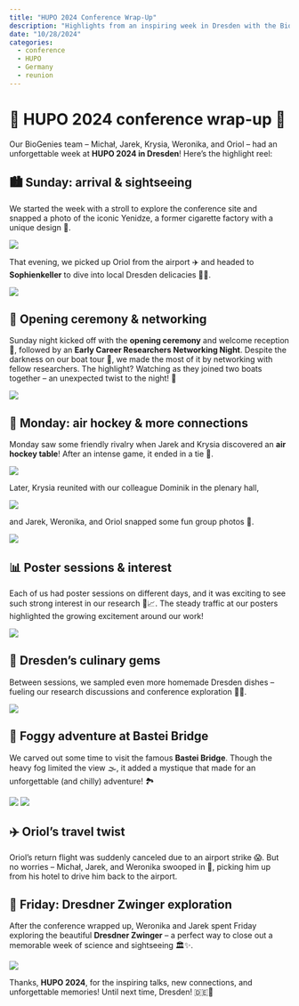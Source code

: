 ```yaml
---
title: "HUPO 2024 Conference Wrap-Up"
description: "Highlights from an inspiring week in Dresden with the BioGenies team, filled with scientific sessions, networking, and a taste of Dresden’s culture."
date: "10/28/2024"
categories:
  - conference
  - HUPO
  - Germany
  - reunion
---
```


# 🎉 HUPO 2024 conference wrap-up 🎉

Our BioGenies team – Michał, Jarek, Krysia, Weronika, and Oriol – had an unforgettable week at **HUPO 2024 in Dresden**! Here's the highlight reel:

## 🏙️ Sunday: arrival & sightseeing
We started the week with a stroll to explore the conference site and snapped a photo of the iconic Yenidze, a former cigarette factory with a unique design 🕌.

![](../fig/posts/2024_10_28/DSC_3630.jpeg)

That evening, we picked up Oriol from the airport ✈️ and headed to **Sophienkeller** to dive into local Dresden delicacies 🥨🍖.

![](../fig/posts/2024_10_28/20241020_151901.jpg)

## 🎊 Opening ceremony & networking
Sunday night kicked off with the **opening ceremony** and welcome reception 🍾, followed by an **Early Career Researchers Networking Night**. Despite the darkness on our boat tour 🌌, we made the most of it by networking with fellow researchers. The highlight? Watching as they joined two boats together – an unexpected twist to the night! 🚢

![](../fig/posts/2024_10_28/IMG_6851.png)    

## 🏒 Monday: air hockey & more connections
Monday saw some friendly rivalry when Jarek and Krysia discovered an **air hockey table**! After an intense game, it ended in a tie 🤝. 

![](../fig/posts/2024_10_28/IMG_7834.png)

Later, Krysia reunited with our colleague Dominik in the plenary hall, 

![](../fig/posts/2024_10_28/DSC_3644.jpeg)

and Jarek, Weronika, and Oriol snapped some fun group photos 📸.

![](../fig/posts/2024_10_28/DSC_3637.jpeg)

## 📊 Poster sessions & interest
Each of us had poster sessions on different days, and it was exciting to see such strong interest in our research 🧬📈. The steady traffic at our posters highlighted the growing excitement around our work!

![](../fig/posts/2024_10_28/posters.png)

## 🍲 Dresden’s culinary gems
Between sessions, we sampled even more homemade Dresden dishes – fueling our research discussions and conference exploration 🥘💪.

![](../fig/posts/2024_10_28/DSC_3672.jpeg)

## 🌉 Foggy adventure at Bastei Bridge
We carved out some time to visit the famous **Bastei Bridge**. Though the heavy fog limited the view 🌫️, it added a mystique that made for an unforgettable (and chilly) adventure! 🏞️

![](../fig/posts/2024_10_28/DSC_3687.jpeg)
![](../fig/posts/2024_10_28/DSC_3690.jpeg)  

## ✈️ Oriol's travel twist
Oriol’s return flight was suddenly canceled due to an airport strike 😱. But no worries – Michał, Jarek, and Weronika swooped in 🚗, picking him up from his hotel to drive him back to the airport.

## 🏰 Friday: Dresdner Zwinger exploration
After the conference wrapped up, Weronika and Jarek spent Friday exploring the beautiful **Dresdner Zwinger** – a perfect way to close out a memorable week of science and sightseeing 🏛️✨.

![](../fig/posts/2024_10_28/DSC_3694.jpeg)

Thanks, **HUPO 2024**, for the inspiring talks, new connections, and unforgettable memories! Until next time, Dresden! 🇩🇪💫
